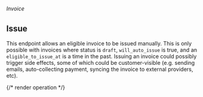 ###### *Invoice*

## Issue

This endpoint allows an eligible invoice to be issued manually. This is only possible with invoices where status is `draft`,
`will_auto_issue` is true, and an `eligible_to_issue_at` is a time in the past. Issuing an invoice could possibly trigger
side effects, some of which could be customer-visible (e.g. sending emails, auto-collecting payment,
syncing the invoice to external providers, etc).

{/* render operation */}
